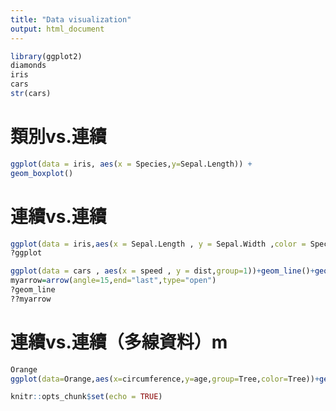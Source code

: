 ```yaml
---
title: "Data visualization"
output: html_document
---
```


```r
library(ggplot2)
diamonds
iris
cars
str(cars)
```
# 類別vs.連續
```r
ggplot(data = iris, aes(x = Species,y=Sepal.Length)) +
geom_boxplot()
```

# 連續vs.連續
```r
ggplot(data = iris,aes(x = Sepal.Length , y = Sepal.Width ,color = Species))+geom_point()
?ggplot
```

```r
ggplot(data = cars , aes(x = speed , y = dist,group=1))+geom_line()+geom_point()
myarrow=arrow(angle=15,end="last",type="open")
?geom_line
??myarrow
```

# 連續vs.連續（多線資料）m
```r
Orange
ggplot(data=Orange,aes(x=circumference,y=age,group=Tree,color=Tree))+geom_line()+geom_point()
```

```r
knitr::opts_chunk$set(echo = TRUE)
```



